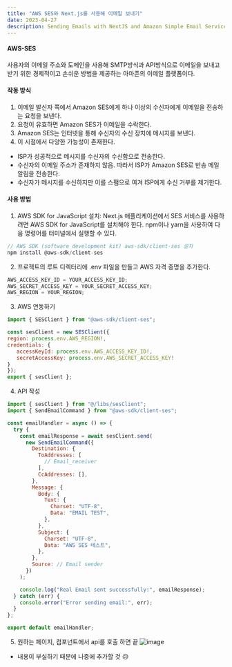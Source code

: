 ```yaml
---
title: "AWS SES와 Next.js를 사용해 이메일 보내기"
date: 2023-04-27
description: Sending Emails with NextJS and Amazon Simple Email Services (SES)
---
```


#### AWS-SES

사용자의 이메일 주소와 도메인을 사용해 SMTP방식과 API방식으로 이메일을 보내고 받기 위한 경제적이고 손쉬운 방법을 제공하는 아마존의 이메일 플랫폼이다.

#### 작동 방식

1. 이메일 발신자 쪽에서 Amazon SES에게 하나 이상의 수신자에게 이메일을 전송하는 요청을 보낸다.
2. 요청이 유효하면 Amazon SES가 이메일을 수락한다.
3. Amazon SES는 인터넷을 통해 수신자의 수신 장치에 메시지를 보낸다.
4. 이 시점에서 다양한 가능성이 존재한다.

- ISP가 성공적으로 메시지를 수신자의 수신함으로 전송한다.
- 수신자의 이메일 주소가 존재하지 않음. 따라서 ISP가 Amazon SES로 반송 메일 알림을 전송한다.
- 수신자가 메시지를 수신하지만 이를 스팸으로 여겨 ISP에게 수신 거부를 제기한다.

#### 사용 방법

1.  AWS SDK for JavaScript 설치: Next.js 애플리케이션에서 SES 서비스를 사용하려면 AWS SDK for JavaScript를 설치해야 한다. npm이나 yarn을 사용하여 다음 명령어를 터미널에서 실행할 수 있다.

```js
// AWS SDK (software development kit) aws-sdk/client-ses 설치
npm install @aws-sdk/client-ses
```

2. 프로젝트의 루트 디렉터리에 .env 파일을 만들고 AWS 자격 증명을 추가한다.

```js
AWS_ACCESS_KEY_ID = YOUR_ACCESS_KEY_ID;
AWS_SECRET_ACCESS_KEY = YOUR_SECRET_ACCESS_KEY;
AWS_REGION = YOUR_REGION;
```

3. AWS 연동하기

```js
import { SESClient } from "@aws-sdk/client-ses";

const sesClient = new SESClient({
region: process.env.AWS_REGION!,
credentials: {
   accessKeyId: process.env.AWS_ACCESS_KEY_ID!,
   secretAccessKey: process.env.AWS_SECRET_ACCESS_KEY!
}
});
export { sesClient };
```

4. API 작성

```js
import { sesClient } from "@/libs/sesClient";
import { SendEmailCommand } from "@aws-sdk/client-ses";

const emailHandler = async () => {
  try {
    const emailResponse = await sesClient.send(
      new SendEmailCommand({
        Destination: {
          ToAddresses: [
            // Email_receiver
          ],
          CcAddresses: [],
        },
        Message: {
          Body: {
            Text: {
              Charset: "UTF-8",
              Data: "EMAIL TEST",
            },
          },
          Subject: {
            Charset: "UTF-8",
            Data: "AWS SES 테스트",
          },
        },
        Source: // Email sender
      })
    );

    console.log("Real Email sent successfully:", emailResponse);
  } catch (err) {
    console.error("Error sending email:", err);
  }
};

export default emailHandler;

```

5. 원하는 페이지, 컴포넌트에서 api를 호출 하면 끝
   ![image](https://github.com/tamoimi/tami-dev-blog/assets/100749520/faa5e9d6-a64d-43b9-a792-be9ec67adf66)

- 내용이 부실하기 때문에 나중에 추가할 것 😥
